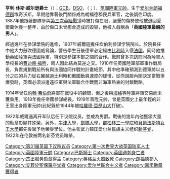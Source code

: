 {{Infobox military person
| name         = 亨利·休斯·威尔逊爵士
| birth_date   = {{birth date|1864|5|05|df=y}}
| death_date   = {{death date and age|1922|6|22|1864|05|05|df=y}}
| image        = Henry Hughes Wilson, British general, photo portrait standing in uniform.jpg
| caption      = ''陸軍元帥亨利·休斯·威爾遜爵士''
| nickname     =
| birth_place  = [[愛爾蘭|愛爾蘭]][[朗福德郡|朗福德郡]]{{link-en|埃奇沃思敦|Edworthstown}}
| death_place  = [[英格蘭|英格蘭]][[大倫敦|大倫敦]][[貝爾格萊維亞|貝爾格萊維亞]]
| allegiance   = {{UK}}
| branch       = [[File:Flag_of_the_British_Army.svg|23px]] [[英國陸軍|英國陸軍]]
| serviceyears = 1882–1922
| rank         = [[英國陸軍元帥列表|陸軍元帥]]
| unit         = 
| commands     = 坎伯利參謀學院<br/>第四軍團<br/>東方司令部
| battles      = [[第三次英緬戰爭|第三次英緬戰爭]]<br>[[第二次波耳戰爭|第二次波耳戰爭]]<br>[[第一次世界大戰|第一次世界大戰]]
| awards       = [[巴斯勳章|巴斯勳章]]<br>[[傑出服務勳章|傑出服務勳章]]<br>[[法國榮譽軍團勳章|法國榮譽軍團大十字勳位]]<br>比利時利奧波德勳章大軍官勳位<br>[[英勇十字勳章|比利時英勇十字勳章]]<br>中華民國北洋政府一等大綬寶光嘉禾勳章<br> [[陸軍傑出服役勳章_(美國)|美國陸軍傑出服役勳章]]<br>  [[暹羅|暹羅]][[白象勳章|白象勳章大十字騎士勳位]]<br>  [[日本|日本]][[旭日章|旭日章勳七等青色桐葉章]]<br>  希臘救世主勳章大十字勳位
| relations    =
| laterwork    = 政治家
}}

'''亨利·休斯·威尔逊爵士'''（{{bd|1864年|5月5日|1922年|6月22日|}}）；[[巴斯勳章|GCB]]，[[傑出服務勳章|DSO]]，（{{lang|en|Sir Henry Hughes Wilson}}；{{bd|1864年|5月5日|1922年|6月22日|catIdx=W}}），[[英國陸軍元帥|英國陸軍元帥]]。生于[[爱尔兰|爱尔兰]][[朗福德郡|朗福德郡]]埃奇沃斯。早期他靠著後門關係成為朗福德郡民兵軍官，之後調往印度。1887年他跟著部隊參與[[第三次英緬戰爭|第三次英緬戰爭]]時被打傷左眼，嚴重的傷勢使他被迫回愛爾蘭休養一整年，由於傷口未曾癒合造成的毀容，他被人戲稱為「'''英國陸軍最醜的男人'''」。

經過幾年在參謀學院的進修，1907年威爾遜擔任坎伯利參謀学院院长。於院長任中他大力鼓吹德國威脅論，警告學生日後德軍必定經由[[比利時|比利時]]入侵[[法國|法國]]。同時他推動英國陸軍與法國陸軍，特別是參謀本部之間的合作。戰前曾多次訪問同為陸軍大學校長的[[費迪南·福煦|費迪南·福煦]]，兩人因此結為莫逆之交。1910年任英國陸軍部軍事作戰局長，負責規劃戰前所有與法國協同作戰的計畫細節，其中他準確預測到德軍將以五分之四的兵力從右翼越過比利時和俄國動員速度的緩慢，從而說服內閣決定當戰爭爆發時，英國必須派遣遠征軍與法軍聯合作戰而非海軍熱衷的封鎖戰略。

1914年曾任[[約翰·弗倫奇，第一代伊普爾伯爵|約翰·弗倫奇]]將軍在戰役中的顧問，但之後與[[道格拉斯·黑格，第一代黑格伯爵|海格]]等陸軍將領交惡而未獲重用。1918年擔任帝國參謀總長。1919年晉陞元帥，曾是英國史上最年輕的非王室出身陸軍元帥(此紀錄於1944年被[[哈羅德·亞歷山大，第一代突尼斯的亞歷山大伯爵|哈羅德·亞歷山大]]打破)。

1922年威爾遜离开军队后任下议院议员，並成為男爵。戰後的幾年內他獲頒大量的勳章彰顯其殊榮，另外，[[牛津大學|牛津大學]]，[[劍橋大學|劍橋大學]]，[[都柏林三一學院|都柏林三一學院]]和[[貝爾法斯特女王大學|貝爾法斯特女王大學]]都先後賦予他榮譽學位。他主张武力镇压爱尔兰民族主义组织[[新芬党|新芬党]]，1922年在伦敦被两名新芬党员暗杀。

{{英國陸軍元帥 (1901年至今)}}

{{DEFAULTSORT:Wilson, Sir Henry, 1st Baronet}}
[[Category:第31届英国下议院议员|Category:第31届英国下议院议员]]
[[Category:第一次世界大战英国陆军人士|Category:第一次世界大战英国陆军人士]]
[[Category:英國陸軍元帥|Category:英國陸軍元帥]]
[[Category:巴斯騎士|Category:巴斯騎士]]
[[Category:英國遇刺身亡者|Category:英國遇刺身亡者]]
[[Category:杰出服务勋章得主|Category:杰出服务勋章得主]]
[[Category:英格兰火器致死|Category:英格兰火器致死]]
[[Category:朗福德郡人|Category:朗福德郡人]]
[[Category:安葬於聖保羅座堂者|Category:安葬於聖保羅座堂者]]
[[Category:爱尔兰联合主义者|Category:爱尔兰联合主义者]]
[[Category:嘉禾勳章獲得者|Category:嘉禾勳章獲得者]]
